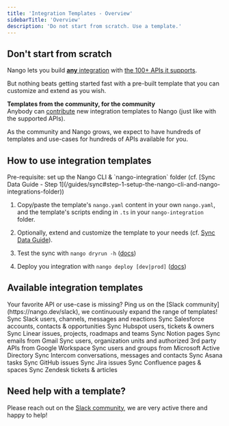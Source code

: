 ```yaml
---
title: 'Integration Templates - Overview'
sidebarTitle: 'Overview'
description: 'Do not start from scratch. Use a template.'
---
```


## Don't start from scratch

Nango lets you build [**any** integration](/core-concepts) with [the 100+ APIs it supports](/integrations/overview).

But nothing beats getting started fast with a pre-built template that you can customize and extend as you wish.

**Templates from the community, for the community**  
Anybody can [contribute](/contribute) new integration templates to Nango (just like with the supported APIs).

As the community and Nango grows, we expect to have hundreds of templates and use-cases for hundreds of APIs available for you.

## How to use integration templates

<Info>
Pre-requisite: set up the Nango CLI & `nango-integration` folder (cf. [Sync Data Guide - Step 1](/guides/sync#step-1-setup-the-nango-cli-and-nango-integrations-folder))
</Info>


1. Copy/paste the template's `nango.yaml` content in your own `nango.yaml`, and the template's scripts ending in `.ts` in your `nango-integration` folder.

2. Optionally, extend and customize the template to your needs (cf. [Sync Data Guide](/guide/sync)).

3. Test the sync with `nango dryrun -h` ([docs](/guides/sync#dry-run-your-sync)) 

4. Deploy you integration with `nango deploy [dev|prod]` ([docs](/guides/sync#step-3-deploy-a-sync))

## Available integration templates

<Tip>
Your favorite API or use-case is missing?  
Ping us on the [Slack community](https://nango.dev/slack), we continuously expand the range of templates!
</Tip>

<CardGroup cols={3}>
    <Card title="Slack" href="/integration-templates/slack" icon="slack" iconType="brands">
        Sync Slack users, channels, messages and reactions
    </Card>
    <Card title="Salesforce" href="/integration-templates/salesforce" icon="salesforce" iconType="brands">
        Sync Salesforce accounts, contacts & opportunities
    </Card>
    <Card title="Hubspot" href="/integration-templates/hubspot" icon="hubspot" iconType="brands">
        Sync Hubspot users, tickets & owners
    </Card>
    <Card title="Linear" href="/integration-templates/linear" icon="circle-half-stroke">
        Sync Linear issues, projects, roadmaps and teams
    </Card>
    <Card title="Notion" href="/integration-templates/notion" icon="book">
        Sync Notion pages
    </Card>
    <Card title="Gmail" href="/integration-templates/gmail" icon="envelope">
        Sync emails from Gmail
    </Card>
    <Card title="Google Workspace" href="/integration-templates/google-workspace" icon="google" iconType="brands">
        Sync users, organization units and authorized 3rd party APIs from Google Workspace
    </Card>
    <Card title="MS Active Directory" href="/integration-templates/microsoft-active-directory" icon="microsoft" iconType="brands">
        Sync users and groups from Microsoft Active Directory
    </Card>
    <Card title="Intercom" href="/integration-templates/intercom" icon="intercom" iconType="brands">
        Sync Intercom conversations, messages and contacts
    </Card>
    <Card title="Asana" href="/integration-templates/asana" icon="check">
        Sync Asana tasks
    </Card>
    <Card title="GitHub" href="/integration-templates/github" icon="github" iconType="brands">
        Sync GitHub issues
    </Card>
    <Card title="Jira" href="/integration-templates/jira" icon="jira" iconType="brands">
        Sync Jira issues
    </Card>
    <Card title="Confluence" href="/integration-templates/confluence" icon="confluence" iconType="brands">
        Sync Confluence pages & spaces
    </Card>
    <Card title="Zendesk" href="/integration-templates/zendesk" icon="headset">
        Sync Zendesk tickets & articles
    </Card>
</CardGroup>


## Need help with a template?

Please reach out on the [Slack community](https://nango.dev/slack), we are very active there and happy to help!
